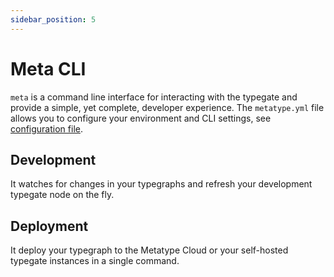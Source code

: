 ```yaml
---
sidebar_position: 5
---
```


# Meta CLI

`meta` is a command line interface for interacting with the typegate and provide a simple, yet complete, developer experience. The `metatype.yml` file allows you to configure your environment and CLI settings, see [configuration file](../reference/meta-cli/configuration-file).

## Development

It watches for changes in your typegraphs and refresh your development typegate node on the fly.

## Deployment

It deploy your typegraph to the Metatype Cloud or your self-hosted typegate instances in a single command.
